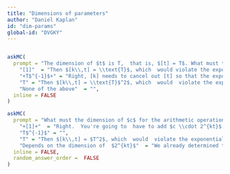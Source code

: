 ```yaml
---
title: "Dimensions of parameters"
author: "Daniel Kaplan"
id: "dim-params"
global-id: "DVGKY"
---
```


```r

```

```r
askMC(
  prompt = "The dimension of $t$ is T,  that is, $[t] = T$. What must the dimension of $k$ be in $e^{kt}$ for the operation  to make sense?",
    "[1]"  = "Then $[k\\,t] = \\text{T}$, which  would violate the exponential rule.",
    "+T$^{-1}$+" = "Right, [k] needs to cancel out [t] so that the exponention is valid.",
    "T" = "Then $[k\\,t] = \\text{T}$^2$, which  would  violate the exponential rule.",
    "None of the above"  = "",
  inline = FALSE
)
```

```r
askMC(
  prompt = "What must the dimension of $c$ for the arithmetic operation $1 + c \\cdot 2^{k\\,t}$  to make sense?",
    "+[1]+"  = "Right.  You're going to  have to add $c \\cdot 2^{kt}$ to 1. Since $[k\\,t] = [1]$, $c$ also needs to be dimensionless.",
    "T$^{-1}$" = "",
    "T" = "Then $[k\\,t] = $T^2$, which  would  violate the exponential rule.",
    "Depends on the dimension of  $2^{kt}$"  = "We already determined that $[kt]  = [1]$, so $[2^{kt}] = [1]$.",
  inline = FALSE,
  random_answer_order =  FALSE
)
```
